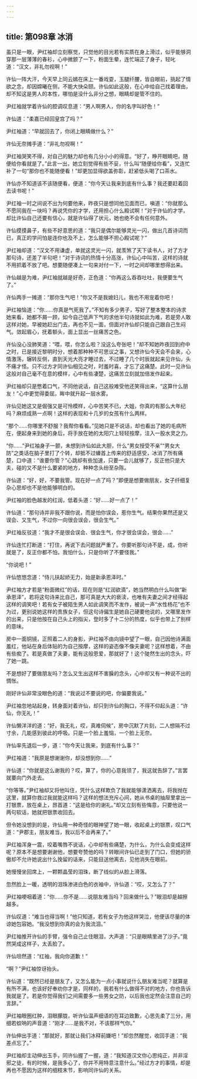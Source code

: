 ```yaml
---
---
---
```

title: 第098章 冰消
---





虽只是一眼，尹红袖却立刻察觉，只觉他的目光若有实质在身上滑过，似乎能够洞穿那一层薄薄的春衫，心中微颤了一下，粉面生晕，连忙端正了身子，轻叱道：“汉文，非礼勿视啊！”

许仙一阵大汗，今天早上同云嫣在床上一番戏耍，玉腿纤腰，皆自眼前，挑起了情欲之念，却因嫦曦在侧，不能大快朵颐。许仙如此这般，在心中给自己找着理由，却不知这是男人的本性，哪怕是没什么非分之想，眼睛却是管不住的。

尹红袖就学着许仙的腔调叹息道：“男人啊男人，你的名字叫好色！”

许仙道：“柔嘉已经回皇宫了吗？”

尹红袖道：“早就回去了，你闭上眼睛做什么？”

许仙无奈摊手道：“非礼勿视啊！”

尹红袖哭笑不得，对自己的魅力却也有几分小小的得意。“好了，睁开眼睛吧，随便给你看就是了。”此言一出，她立刻觉得有些不妥，什么叫“随便给你看”，又连忙补了一句“那你也不能随便看！”却更加显得欲盖弥彰，赶紧低头喝了口茶水。

许仙亦不知道该不该随便看，便道：“你今天让我来到底有什么事？我还要赶着回去读书呢！”

尹红袖一时之间说不出为何要他来，昨夜只是想同他见面而已，嗔道：“你就那么不愿同我在一块吗？再说凭你的才学，还用担心什么殿试啊！”对于许仙的才学，却比许仙自己还要有信心，就是许仙得了状元，她也绝不会有任何意外。

许仙摸摸鼻子，有些不好意思的道：“我只是偶尔能够灵光一闪，做出几首诗词而已，真正的学问怕是连你也及不上，怎么能够不担心殿试呢？”

尹红袖却道：“汉文不用谦虚，单就这灵光一闪，就羡煞了天下读书人，对了方才那句诗，还差了半句吧！”对于诗词的热情十分高涨，许仙心中叫苦，这样的诗就不用抓着不放了吧。想要随便凑上一句来对付一下，一时之间却哪里想得出来。

许仙越是为难，尹红袖就越是好奇，正色道：“你再这么吞吞吐吐，我便要生气了。”

许仙两手一摊道：“那你生气吧！”你又不是我媳妇儿，我也不用宠着你吧！

尹红袖恼道：“你……你真是气死我了。”不知有多少男子，写好了整本整本的诗求她来看，她都不屑一顾，如今自己低声下气的求他半句诗就如此为难，若是旁人敢这样对她，早被她赶出门去，再也不见一面，但面对许仙却只能自己跟自己生闷气。敛起眉心，抚着额头，面上显出一丝痛苦之色。

许仙没心没肺笑道：“喂，喂，你怎么啦？没这么夸张吧！”却不知她昨夜回到府中之时，已是接近黎明时分，想着那种种不可思议之事，又想许仙今天会不会来，心情激荡，辗转反侧，直到天光大亮才睡过去，不过睡了几个时辰就起来见许仙，头不痛才怪。只不过方才同许仙相见之时，时羞时喜，才忘了这痛楚。此时一见许仙这般对自己毫不在意的模样，心中有些凄楚，这痛苦立刻就加倍发作起来。

尹红袖却只是憋着口气，不同他说话，自己这般难受他还笑得出来，“这算什么朋友！”心中更觉得委屈，眸中就升起一层水雾。

许仙见她这又是倔强又是可怜模样，心中苦笑不已，大姐，你真的有那么大年纪吗？麻烦成熟一点啊！这样的表现和十几岁的女孩有什么两样。

“那个……你哪里不舒服？我帮你看看。”见她只是不说话，却也看出了她的毛病所在，便起身来到她的身后，将手放在她的太阳穴上轻轻按摩，注入一股水灵之力。

“你……”尹红袖身子一颤，未想到许仙如此大胆，什么“男女授受不亲”“男女大防”之类话在脑子里打了个转，却抵不过螓首上传来的舒适感受，冰消了所有痛楚，口中道：“谁要你管？”心跳却有些加速，只要一会儿就够了，反正他只是大夫，碰的又不是什么要紧的地方，种种念头纷至杂陈。

许仙道：“好，好，不要我管。现在好一点了吗？”即便是想要做朋友，女子纤细复杂心思却也不是他能够明白的。

尹红袖的脸色越发的红润，低着头道：“好……好一点了！”

许仙道：“那句诗并非我不跟你说，而是怕你误会，惹你生气。结果你果然还是又误会、又生气，不过你一向很会误会，很会生气。”

尹红袖反驳道：“我才不是很会误会、很会生气，你才很会误会，很会……”

许仙连忙打断道：“打住，再说下去问题就严重了。你要听那句诗不是，成，你听就是了，反正你都不怕，我怕什么，只是你听了不要怪我。”

“你说吧！”

许仙悠悠念道：“侍儿扶起娇无力，始是新承恩泽时。”

尹红袖方才若是“粉面微红”的话，现在则是“红润欲滴”，她当然明白什么叫做“新承恩泽”，若将这句诗来比自己，那可真是大大的亵渎，也唯有夫妻之间才经得起这样的调笑吧！若有女子被陌生男人如此调笑而不发作，被说一声“水性杨花”也不为过，更别说她这样的贵族女子，但这句诗偏生是她自己硬要他说的，又哪里发作的出来，只是他按在自己头上的指尖，登时多了十二分的热度，似乎也带上了别样的意味。

房中一面铜镜，正照着二人的身影，尹红袖不由向镜中望了一眼，自己因他诗满面羞红，他站在身后体贴的为自己按摩，这样的姿态像不像夫妻呢？这样想着，不由有些痴了。若是真做了夫妻，能有这般恩爱，那就好了！这个陡然生出的念头，吓了她一跳。

不是想好了要做朋友吗？怎么又生出这样不害臊的念头，心中却又有一种说不出的惆怅。

刚好许仙非常没眼色的道：“我说过不要说的吧，你偏要我说。”

尹红袖忽地站起身，转身面对着许仙，却只到许仙的胸口，不得不仰起头道：“许仙，你无礼！”

许仙懒洋洋的道：“好，我无礼，哎，真难伺候”，房中沉默了片刻，二人想隔不过寸余，几能感到彼此的呼吸。只是一个脸上羞恼，一个脸上无奈。

许仙率先退后一步，道：“你今天让我来，到底有什么事？”

尹红袖道：“我原是想谢谢你，却没想到你……”

许仙道：“你就是这么谢我的？哎，算了，你的心意我领了，我这就告辞了。”言罢就要向门外走去。

“你等等。”尹红袖却又将他叫住，凭什么这样欺负了我就能够潇洒离去，将我抛在这里，就算你救过我就能这样吗？这样的想法充斥心间，她从书桌的抽屉里拿出一打银票，放在桌上，昂首道：“这是给你的谢礼。”却又立刻有些悔意，只要他说一两句软话，她就把银票收回去。

但令她没想到的是，许仙用一种奇怪的眼神望了她一眼，收起桌上的银票，叹口气道：“尹郡主，朋友难当，我以后不会再来了。”

尹红袖浑身一震，咬着嘴唇不说话，心中却有些痛楚，为什么，为什么会变成这样呢？原本不是想要谢谢他，想要夸赞他的吗？转眼间许仙已走到了门口，但她的骄傲却不允许她说出什么挽留的话来，只能目送他离去，见他消失在眼前。

她慢慢坐回席上，一颗颗晶莹的泪珠，断了线似的从脸上滑落。

忽然脸上一暖，透明的泪珠渗进白色的衣袖中，许仙道：“哎，又怎么了？”

尹红袖哽咽着道：“你……你不是……说朋友难当吗？回来做什么？”眼泪却是越擦越多。

许仙叹道：“难当也得当啊！”他只知道，若有女子为他这样哭泣，他便该尽量的体谅她包容她。“我没想到你真的会为我流泪。”

尹红袖推开许仙的手臂，强令自己止住眼泪，大声道：“只是眼睛里进了沙子。”竟然哭成这样子，太丢脸了。

许仙坦然道：“红袖，我向你道歉！”

“啊？”尹红袖惊讶抬头。

许仙道：“既然已经是朋友了，又怎么能为一点小事就说什么朋友难当呢？就算是有所不满，也该好好奉劝你才是，同样的，我若有什么做得不对的地方，你也告诉我就是了。若是你觉得我们之间需要多一些男女之防，以后我也定然会注意自己的言辞。”

尹红袖眼圈红肿，泪眼朦胧，听许仙温声细语的在耳边致歉，心思先柔了三分，用细若蚊呐的声音道：“刚才……是我不对，不该那样气你。”

许仙伸出手道：“那就好，那就让我们冰释前嫌吧！”却忽然醒觉，收回手道：“我差点忘了。”

尹红袖却主动伸出玉手，同许仙握了一握，道：“我知道汉文你心思纯正，并非淫邪之徒，有的时候，是我多心了，你并不用特意注意什么。”经过方才的事情，却是再也不愿因为这样的细枝末节，影响同许仙的关系。